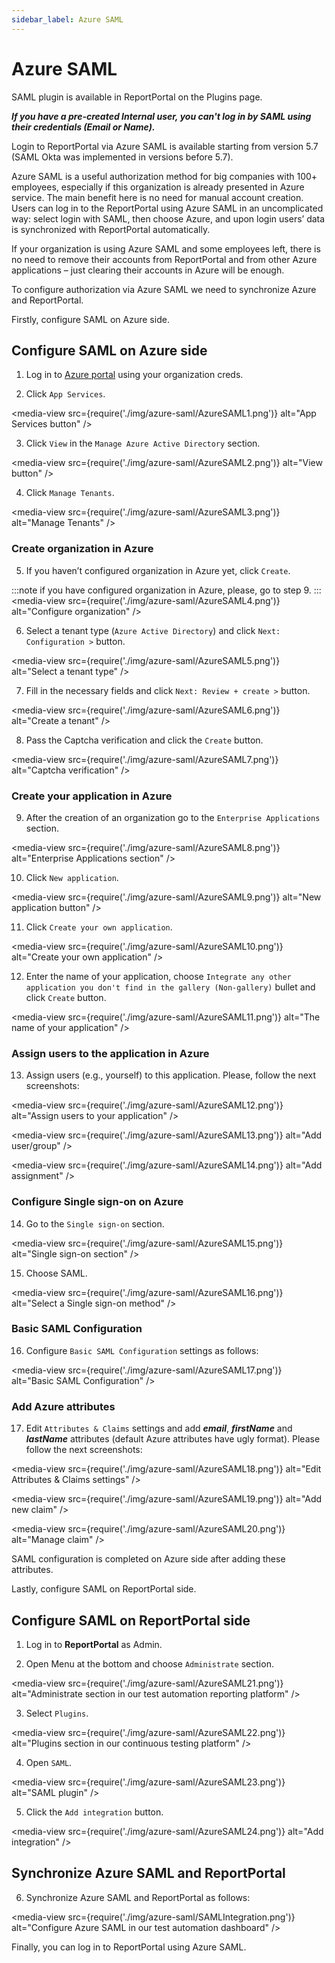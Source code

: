 ```yaml
---
sidebar_label: Azure SAML
---
```


# Azure SAML

SAML plugin is available in ReportPortal on the Plugins page.

***If you have a pre-created Internal user, you can't log in by SAML using their credentials (Email or Name).***

Login to ReportPortal via Azure SAML is available starting from version 5.7 (SAML Okta was implemented in versions before 5.7).

Azure SAML is a useful authorization method for big companies with 100+ employees, especially if this organization is already presented in Azure service. The main benefit here is no need for manual account creation. Users can log in to the ReportPortal using Azure SAML in an uncomplicated way: select login with SAML, then choose Azure, and upon login users’ data is synchronized with ReportPortal automatically.

If your organization is using Azure SAML and some employees left, there is no need to remove their accounts from ReportPortal and from other Azure applications – just clearing their accounts in Azure will be enough.

To configure authorization via Azure SAML we need to synchronize Azure and ReportPortal.

Firstly, configure SAML on Azure side.

## Configure SAML on Azure side

1. Log in to [Azure portal](https://portal.azure.com) using your organization creds.

2. Click ```App Services```.

<media-view src={require('./img/azure-saml/AzureSAML1.png')} alt="App Services button" />

3. Click ```View``` in the ```Manage Azure Active Directory``` section.

<media-view src={require('./img/azure-saml/AzureSAML2.png')} alt="View button" />

4. Click ```Manage Tenants```.

<media-view src={require('./img/azure-saml/AzureSAML3.png')} alt="Manage Tenants" />

### Create organization in Azure

5. If you haven’t configured organization in Azure yet, click ```Create```.

:::note
if you have configured organization in Azure, please, go to step 9.
:::
<media-view src={require('./img/azure-saml/AzureSAML4.png')} alt="Configure organization" />

6. Select a tenant type (```Azure Active Directory```) and click ```Next: Configuration >``` button.

<media-view src={require('./img/azure-saml/AzureSAML5.png')} alt="Select a tenant type" />

7. Fill in the necessary fields and click ```Next: Review + create >``` button.

<media-view src={require('./img/azure-saml/AzureSAML6.png')} alt="Create a tenant" />

8. Pass the Captcha verification and click the ```Create``` button.

<media-view src={require('./img/azure-saml/AzureSAML7.png')} alt="Captcha verification" />

### Create your application in Azure

9. After the creation of an organization go to the ```Enterprise Applications``` section.

<media-view src={require('./img/azure-saml/AzureSAML8.png')} alt="Enterprise Applications section" />

10. Click ```New application```.

<media-view src={require('./img/azure-saml/AzureSAML9.png')} alt="New application button" />

11. Click ```Create your own application```.

<media-view src={require('./img/azure-saml/AzureSAML10.png')} alt="Create your own application" />

12. Enter the name of your application, choose ```Integrate any other application you don't find in the gallery (Non-gallery)``` bullet and click ```Create``` button.

<media-view src={require('./img/azure-saml/AzureSAML11.png')} alt="The name of your application" />

### Assign users to the application in Azure

13. Assign users (e.g., yourself) to this application. Please, follow the next screenshots:

<media-view src={require('./img/azure-saml/AzureSAML12.png')} alt="Assign users to your application" />

<media-view src={require('./img/azure-saml/AzureSAML13.png')} alt="Add user/group" />

<media-view src={require('./img/azure-saml/AzureSAML14.png')} alt="Add assignment" />

### Configure Single sign-on on Azure

14. Go to the ```Single sign-on``` section.

<media-view src={require('./img/azure-saml/AzureSAML15.png')} alt="Single sign-on section" />

15. Choose SAML.

<media-view src={require('./img/azure-saml/AzureSAML16.png')} alt="Select a Single sign-on method" />

### Basic SAML Configuration

16. Configure ```Basic SAML Configuration``` settings as follows:

<media-view src={require('./img/azure-saml/AzureSAML17.png')} alt="Basic SAML Configuration" />

### Add Azure attributes

17. Edit ```Attributes & Claims``` settings and add ***email***, ***firstName*** and ***lastName*** attributes (default Azure attributes have ugly format). Please follow the next screenshots:

<media-view src={require('./img/azure-saml/AzureSAML18.png')} alt="Edit Attributes & Claims settings" />

<media-view src={require('./img/azure-saml/AzureSAML19.png')} alt="Add new claim" />

<media-view src={require('./img/azure-saml/AzureSAML20.png')} alt="Manage claim" />

SAML configuration is completed on Azure side after adding these attributes.

Lastly, configure SAML on ReportPortal side.

## Configure SAML on ReportPortal side

1. Log in to **ReportPortal** as Admin.

2. Open Menu at the bottom and choose ```Administrate``` section.

<media-view src={require('./img/azure-saml/AzureSAML21.png')} alt="Administrate section in our test automation reporting platform" />

3. Select ```Plugins```.

<media-view src={require('./img/azure-saml/AzureSAML22.png')} alt="Plugins section in our continuous testing platform" />

4. Open ```SAML```.

<media-view src={require('./img/azure-saml/AzureSAML23.png')} alt="SAML plugin" />

5. Click the ```Add integration``` button.

<media-view src={require('./img/azure-saml/AzureSAML24.png')} alt="Add integration" />

## Synchronize Azure SAML and ReportPortal

6. Synchronize Azure SAML and ReportPortal as follows:

<media-view src={require('./img/azure-saml/SAMLIntegration.png')} alt="Configure Azure SAML in our test automation dashboard" />

Finally, you can log in to ReportPortal using Azure SAML.
